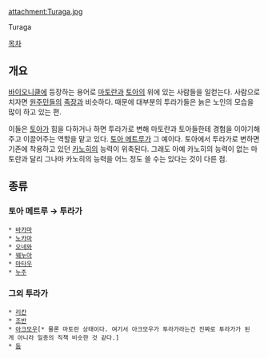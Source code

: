 attachment:Turaga.jpg

Turaga

[[목차]]
== 개요 ==
[[바이오니클]]에 등장하는 용어로 [[마토란]]과 [[토아]]의 위에 있는 사람들을 일컫는다. 사람으로 치자면 [[원주민]]들의 [[족장]]과 비슷하다. 때문에 대부분의 투라가들은 늙은 노인의 모습을 많이 하고 있는 편.

이들은 [[토아(바이오니클)|토아]]가 힘을 다하거나 하면 투라가로 변해 마토란과 토아들한테 경험을 이야기해주고 이끌어주는 역할을 맡고 있다. [[토아 메트루]]가 그 예이다. 토아에서 투라가로 변하면 기존에 착용하고 있던 [[카노히]]의 능력이 위축된다. 그래도 아예 카노히의 능력이 없는 마토란과 달리 그나마 카노히의 능력을 어느 정도 쓸 수는 있다는 것이 다른 점.

== 종류 ==
=== 토아 메트루 → 투라가 ===
 * [[바카마]]
 * [[노카마]]
 * [[오네와]]
 * [[웨누아]]
 * [[마타우]]
 * [[누주]]

=== 그외 투라가 ===
 * [[리칸]]
 * [[조반]]
 * [[아크모우]][* 물론 마토란 상태이다. 여기서 아크모우가 투라가라는건 진짜로 투라가가 된게 아니라 일종의 직책 비슷한 것 같다.]
 * [[둠]]
